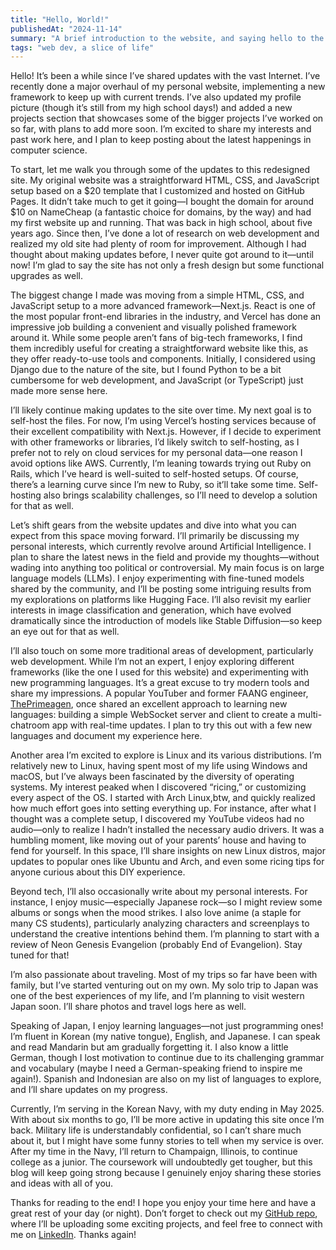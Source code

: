 ```yaml
---
title: "Hello, World!"
publishedAt: "2024-11-14"
summary: "A brief introduction to the website, and saying hello to the world!"
tags: "web dev, a slice of life"
---
```


Hello! It’s been a while since I’ve shared updates with the vast Internet. I’ve recently done a major overhaul of my personal website, implementing a new framework to keep up with current trends. I’ve also updated my profile picture (though it’s still from my high school days!) and added a new projects section that showcases some of the bigger projects I’ve worked on so far, with plans to add more soon. I’m excited to share my interests and past work here, and I plan to keep posting about the latest happenings in computer science.

To start, let me walk you through some of the updates to this redesigned site. My original website was a straightforward HTML, CSS, and JavaScript setup based on a \$20 template that I customized and hosted on GitHub Pages. It didn’t take much to get it going—I bought the domain for around \$10 on NameCheap (a fantastic choice for domains, by the way) and had my first website up and running. That was back in high school, about five years ago. Since then, I’ve done a lot of research on web development and realized my old site had plenty of room for improvement. Although I had thought about making updates before, I never quite got around to it—until now! I’m glad to say the site has not only a fresh design but some functional upgrades as well.

The biggest change I made was moving from a simple HTML, CSS, and JavaScript setup to a more advanced framework—Next.js. React is one of the most popular front-end libraries in the industry, and Vercel has done an impressive job building a convenient and visually polished framework around it. While some people aren’t fans of big-tech frameworks, I find them incredibly useful for creating a straightforward website like this, as they offer ready-to-use tools and components. Initially, I considered using Django due to the nature of the site, but I found Python to be a bit cumbersome for web development, and JavaScript (or TypeScript) just made more sense here.

I’ll likely continue making updates to the site over time. My next goal is to self-host the files. For now, I’m using Vercel’s hosting services because of their excellent compatibility with Next.js. However, if I decide to experiment with other frameworks or libraries, I’d likely switch to self-hosting, as I prefer not to rely on cloud services for my personal data—one reason I avoid options like AWS. Currently, I’m leaning towards trying out Ruby on Rails, which I’ve heard is well-suited to self-hosted setups. Of course, there’s a learning curve since I’m new to Ruby, so it’ll take some time. Self-hosting also brings scalability challenges, so I’ll need to develop a solution for that as well.

Let’s shift gears from the website updates and dive into what you can expect from this space moving forward. I’ll primarily be discussing my personal interests, which currently revolve around Artificial Intelligence. I plan to share the latest news in the field and provide my thoughts—without wading into anything too political or controversial. My main focus is on large language models (LLMs). I enjoy experimenting with fine-tuned models shared by the community, and I’ll be posting some intriguing results from my explorations on platforms like Hugging Face. I’ll also revisit my earlier interests in image classification and generation, which have evolved dramatically since the introduction of models like Stable Diffusion—so keep an eye out for that as well.

I’ll also touch on some more traditional areas of development, particularly web development. While I’m not an expert, I enjoy exploring different frameworks (like the one I used for this website) and experimenting with new programming languages. It’s a great excuse to try modern tools and share my impressions. A popular YouTuber and former FAANG engineer, <a href="https://www.youtube.com/c/theprimeagen" target="_blank">ThePrimeagen</a>, once shared an excellent approach to learning new languages: building a simple WebSocket server and client to create a multi-chatroom app with real-time updates. I plan to try this out with a few new languages and document my experience here.

Another area I’m excited to explore is Linux and its various distributions. I’m relatively new to Linux, having spent most of my life using Windows and macOS, but I’ve always been fascinated by the diversity of operating systems. My interest peaked when I discovered “ricing,” or customizing every aspect of the OS. I started with Arch Linux,btw, and quickly realized how much effort goes into setting everything up. For instance, after what I thought was a complete setup, I discovered my YouTube videos had no audio—only to realize I hadn’t installed the necessary audio drivers. It was a humbling moment, like moving out of your parents’ house and having to fend for yourself. In this space, I’ll share insights on new Linux distros, major updates to popular ones like Ubuntu and Arch, and even some ricing tips for anyone curious about this DIY experience.

Beyond tech, I’ll also occasionally write about my personal interests. For instance, I enjoy music—especially Japanese rock—so I might review some albums or songs when the mood strikes. I also love anime (a staple for many CS students), particularly analyzing characters and screenplays to understand the creative intentions behind them. I’m planning to start with a review of Neon Genesis Evangelion (probably End of Evangelion). Stay tuned for that!

I’m also passionate about traveling. Most of my trips so far have been with family, but I’ve started venturing out on my own. My solo trip to Japan was one of the best experiences of my life, and I’m planning to visit western Japan soon. I’ll share photos and travel logs here as well.

Speaking of Japan, I enjoy learning languages—not just programming ones! I’m fluent in Korean (my native tongue), English, and Japanese. I can speak and read Mandarin but am gradually forgetting it. I also know a little German, though I lost motivation to continue due to its challenging grammar and vocabulary (maybe I need a German-speaking friend to inspire me again!). Spanish and Indonesian are also on my list of languages to explore, and I’ll share updates on my progress.

Currently, I’m serving in the Korean Navy, with my duty ending in May 2025. With about six months to go, I’ll be more active in updating this site once I’m back. Military life is understandably confidential, so I can’t share much about it, but I might have some funny stories to tell when my service is over. After my time in the Navy, I’ll return to Champaign, Illinois, to continue college as a junior. The coursework will undoubtedly get tougher, but this blog will keep going strong because I genuinely enjoy sharing these stories and ideas with all of you.

Thanks for reading to the end! I hope you enjoy your time here and have a great rest of your day (or night). Don’t forget to check out my <a href="https://github.com/yunsuhan0107" target="_blank">GitHub repo</a>, where I’ll be uploading some exciting projects, and feel free to connect with me on <a href="https://www.linkedin.com/in/yunsu-han-0642041a4/" target="_blank">LinkedIn</a>. Thanks again!

